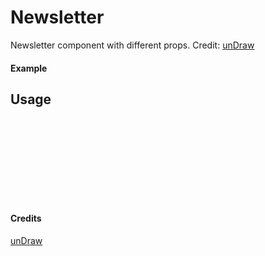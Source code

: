 
<Meta of={Newsletter} title="unDraw/Newsletter" />

# Newsletter

Newsletter component with different props.
Credit: [unDraw](https://undraw.co/illustrations)

#### Example

<Canvas of={Newsletter.Primary} />

## Usage

```ts
import { Newsletter } from "yadl-ui";

const Example = () => {
  return (
      <Newsletter />
  );
};

export default Example;
```

#### Credits
[unDraw](https://undraw.co/illustrations)
